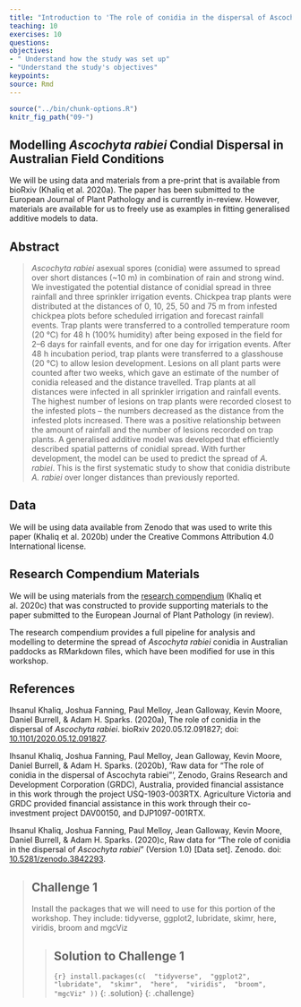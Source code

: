 ```yaml
---
title: "Introduction to 'The role of conidia in the dispersal of Ascochyta rabiei'"
teaching: 10
exercises: 10
questions:
objectives:
- " Understand how the study was set up"
- "Understand the study's objectives"
keypoints:
source: Rmd
---
```


```r
source("../bin/chunk-options.R")
knitr_fig_path("09-")
````

## Modelling _Ascochyta rabiei_ Condial Dispersal in Australian Field Conditions

We will be using data and materials from a pre-print that is available from bioRxiv (Khaliq et al. 2020a).
The paper has been submitted to the European Journal of Plant Pathology and is currently in-review.
However, materials are available for us to freely use as examples in fitting generalised additive models to data.

## Abstract

> _Ascochyta rabiei_ asexual spores (conidia) were assumed to spread over short distances (~10 m) in combination of rain and strong wind. We investigated the potential distance of conidial spread in three rainfall and three sprinkler irrigation events. Chickpea trap plants were distributed at the distances of 0, 10, 25, 50 and 75 m from infested chickpea plots before scheduled irrigation and forecast rainfall events. Trap plants were transferred to a controlled temperature room (20 °C) for 48 h (100% humidity) after being exposed in the field for 2–6 days for rainfall events, and for one day for irrigation events. After 48 h incubation period, trap plants were transferred to a glasshouse (20 °C) to allow lesion development. Lesions on all plant parts were counted after two weeks, which gave an estimate of the number of conidia released and the distance travelled. Trap plants at all distances were infected in all sprinkler irrigation and rainfall events. The highest number of lesions on trap plants were recorded closest to the infested plots – the numbers decreased as the distance from the infested plots increased. There was a positive relationship between the amount of rainfall and the number of lesions recorded on trap plants. A generalised additive model was developed that efficiently described spatial patterns of conidial spread. With further development, the model can be used to predict the spread of _A. rabiei_. This is the first systematic study to show that conidia distribute _A. rabiei_ over longer distances than previously reported.

## Data

We will be using data available from Zenodo that was used to write this paper (Khaliq et al. 2020b) under the Creative Commons Attribution 4.0 International license.

## Research Compendium Materials

We will be using materials from the [research compendium](https://adamhsparks.github.io/ChickpeaAscoDispersal/index.html) (Khaliq et al. 2020c) that was constructed to provide supporting materials to the paper submitted to the European Journal of Plant Pathology (in review).

The research compendium provides a full pipeline for analysis and modelling to determine the spread of _Ascochyta rabiei_ conidia in Australian paddocks as RMarkdown files, which have been modified for use in this workshop.

## References

Ihsanul Khaliq, Joshua Fanning, Paul Melloy, Jean Galloway, Kevin Moore, Daniel Burrell, & Adam H. Sparks. (2020a), The role of conidia in the dispersal of _Ascochyta rabiei_. 
bioRxiv 2020.05.12.091827; doi: [10.1101/2020.05.12.091827](https://doi.org/10.1101/2020.05.12.091827).

Ihsanul Khaliq, Joshua Fanning, Paul Melloy, Jean Galloway, Kevin Moore, Daniel Burrell, & Adam H. Sparks. (2020b), 'Raw data for "The role of conidia in the dispersal of Ascochyta rabiei"', Zenodo, Grains Research and Development Corporation (GRDC), Australia, provided financial assistance in this work through the project USQ-1903-003RTX. Agriculture Victoria and GRDC provided financial assistance in this work through their co- investment project DAV00150, and DJP1097-001RTX.

Ihsanul Khaliq, Joshua Fanning, Paul Melloy, Jean Galloway, Kevin Moore, Daniel Burrell, & Adam H. Sparks. (2020)c, Raw data for "The role of conidia in the dispersal of *Ascochyta rabiei*" (Version 1.0) [Data set]. Zenodo. doi: [10.5281/zenodo.3842293](http://doi.org/10.5281/zenodo.3842293).

> ## Challenge 1
>
> Install the packages that we will need to use for this portion of the workshop.
> They include: tidyverse, ggplot2, lubridate, skimr, here, viridis, broom and
> mgcViz
>
> > ## Solution to Challenge 1
> >```{r}
> >install.packages(c(
> >  "tidyverse",
> >  "ggplot2",
> >  "lubridate",
> >  "skimr",
> >  "here",
> >  "viridis",
> >  "broom",
> >  "mgcViz"
> >))
> > ```
> {: .solution}
{: .challenge}
